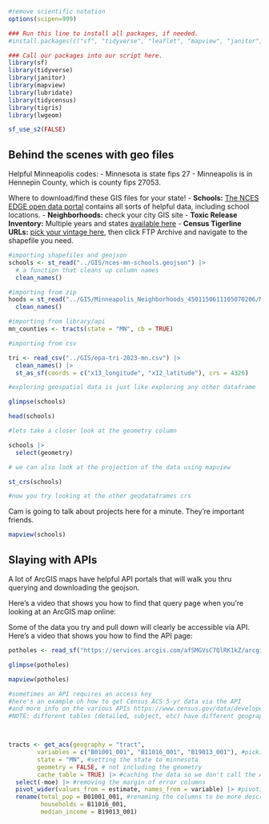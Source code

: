 

```r

#remove scientific notation
options(scipen=999)

### Run this line to install all packages, if needed. 
#install.packages(c("sf", "tidyverse", "leaflet", "mapview", "janitor", "lubridate", "tidycensus", "lwgeom", "tigris"))

### Call our packages into our script here.
library(sf)
library(tidyverse)
library(janitor)
library(mapview)
library(lubridate)
library(tidycensus)
library(tigris)
library(lwgeom)

sf_use_s2(FALSE)


```


## Behind the scenes with geo files

Helpful Minneapolis codes:
- Minnesota is state fips 27
- Minneapolis is in Hennepin County, which is county fips 27053.

Where to download/find these GIS files for your state!
- **Schools:** [The NCES EDGE open data portal](https://data-nces.opendata.arcgis.com/) contains all sorts of helpful data, including school locations.
- **Neighborhoods:** check your city GIS site
- **Toxic Release Inventory:** Multiple years and states [available here](https://www.epa.gov/toxics-release-inventory-tri-program/tri-basic-data-files-calendar-years-1987-present)
- **Census Tigerline URLs:** [pick your vintage here](https://www.census.gov/geographies/mapping-files/time-series/geo/tiger-line-file.html), then click FTP Archive and navigate to the shapefile you need.

```r

#importing shapefiles and geojson
schools <- st_read("../GIS/nces-mn-schools.geojson") |>
  # a function that cleans up column names
  clean_names()

#importing from zip
hoods = st_read("../GIS/Minneapolis_Neighborhoods_4501150611105070206/Minneapolis_Neighborhoods.shp") |>
  clean_names()

#importing from library/api
mn_counties <- tracts(state = "MN", cb = TRUE)

#importing from csv

tri <- read_csv("../GIS/epa-tri-2023-mn.csv") |>
  clean_names() |>
  st_as_sf(coords = c("x13_longitude", "x12_latitude"), crs = 4326)

```

```r

#exploring geospatial data is just like exploring any other dataframe

glimpse(schools)

```

```r

head(schools)

```

```r

#lets take a closer look at the geometry column

schools |>
  select(geometry)

```

```r

# we can also look at the projection of the data using mapview

st_crs(schools)

```

```r

#now you try looking at the other geodataframes crs

```


Cam is going to talk about projects here for a minute. They're important friends.

```r

mapview(schools)

```

## Slaying with APIs
A lot of ArcGIS maps have helpful API portals that will walk you thru querying and downloading the geojson.

Here's a video that shows you how to find that query page when you're looking at an ArcGIS map online:

Some of the data you try and pull down will clearly be accessible via API. Here's a video that shows you how to find the API page: 

```r

potholes <- read_sf("https://services.arcgis.com/afSMGVsC7QlRK1kZ/arcgis/rest/services/Public_311_2024/FeatureServer/0/query?where=TYPENAME%20%3D%20'Pothole'&outFields=*&outSR=4326&f=json")

glimpse(potholes)

mapview(potholes)

```


```r

#sometimes an API requires an access key
#here's an example oh how to get Census ACS 5-yr data via the API
#and more info on the various APIs https://www.census.gov/data/developers/data-sets/acs-5year.html
#NOTE: different tables (detailed, subject, etc) have different geography levels available



tracts <- get_acs(geography = "tract", 
        variables = c("B01001_001", "B11016_001", "B19013_001"), #picking the variables we want
        state = "MN", #setting the state to minnesota
        geometry = FALSE, # not including the geometry
        cache_table = TRUE) |> #caching the data so we don't call the API multiple times
  select(-moe) |> #removing the margin of error columns
  pivot_wider(values_from = estimate, names_from = variable) |> #pivoting the data wider so each column is a variable
  rename(total_pop = B01001_001, #renaming the columns to be more descriptive
         households = B11016_001, 
         median_income = B19013_001) 

```









